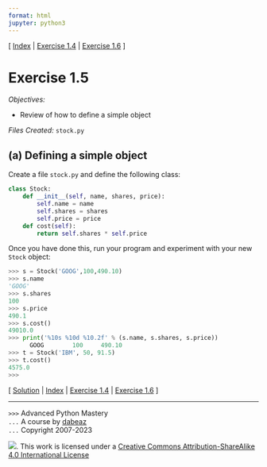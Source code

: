 ```yaml
---
format: html
jupyter: python3
---
```

\[ [Index](index.md) | [Exercise 1.4](ex1_4.md) | [Exercise 1.6](ex1_6.md) \]

# Exercise 1.5

*Objectives:*

- Review of how to define a simple object

*Files Created:* `stock.py`

## (a) Defining a simple object

Create a file `stock.py` and define the following class:

```python
class Stock:
    def __init__(self, name, shares, price):
        self.name = name
        self.shares = shares
        self.price = price
    def cost(self):
        return self.shares * self.price
```

Once you have done this, run your program and experiment with your new
`Stock` object:

```python
>>> s = Stock('GOOG',100,490.10)
>>> s.name
'GOOG'
>>> s.shares
100
>>> s.price
490.1
>>> s.cost()
49010.0
>>> print('%10s %10d %10.2f' % (s.name, s.shares, s.price))
      GOOG        100     490.10
>>> t = Stock('IBM', 50, 91.5)
>>> t.cost()
4575.0
>>> 
```

\[ [Solution](soln1_5.md) | [Index](index.md) | [Exercise 1.4](ex1_4.md) | [Exercise 1.6](ex1_6.md) \]

----
`>>>` Advanced Python Mastery  
`...` A course by [dabeaz](https://www.dabeaz.com)  
`...` Copyright 2007-2023  

![](https://i.creativecommons.org/l/by-sa/4.0/88x31.png). This work is licensed under a [Creative Commons Attribution-ShareAlike 4.0 International License](http://creativecommons.org/licenses/by-sa/4.0/)
